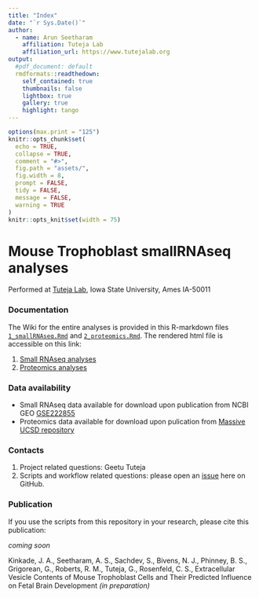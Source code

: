 ```yaml
---
title: "Index"
date: "`r Sys.Date()`"
author:
  - name: Arun Seetharam
    affiliation: Tuteja Lab
    affiliation_url: https://www.tutejalab.org
output:
  #pdf_document: default
  rmdformats::readthedown:
    self_contained: true
    thumbnails: false
    lightbox: true
    gallery: true
    highlight: tango
---
```


```r
options(max.print = "125")
knitr::opts_chunk$set(
  echo = TRUE,
  collapse = TRUE,
  comment = "#>",
  fig.path = "assets/",
  fig.width = 8,
  prompt = FALSE,
  tidy = FALSE,
  message = FALSE,
  warning = TRUE
)
knitr::opts_knit$set(width = 75)
```

# Mouse Trophoblast smallRNAseq analyses

Performed  at [Tuteja Lab](https://www.tutejalab.org), Iowa State University, Ames IA-50011

### Documentation

The Wiki for the entire analyses is provided in this R-markdown files [`1_smallRNAseq.Rmd`](1_smallRNAseq.Rmd) and [`2_proteomics.Rmd`](2_proteomics.Rmd). The rendered html file is accessible on this link:

1. [Small RNAseq analyses](https://tuteja-lab.github.io/mouse.trophoblast.smallRNAseq/1_smallRNAseq.html)
2. [Proteomics analyses](https://tuteja-lab.github.io/mouse.trophoblast.smallRNAseq/2_proteomics.html)

### Data availability

* Small RNAseq data available for download upon publication from NCBI GEO [GSE222855](https://www.ncbi.nlm.nih.gov/geo/query/acc.cgi?acc=GSE222855)
* Proteomics data available for download upon pulication from [Massive UCSD repository](http://massive.ucsd.edu/ProteoSAFe/status.jsp?task=35b93125f20f40ebbae166e5f8657860)

### Contacts

1. Project related questions: Geetu Tuteja
2. Scripts and workflow related questions: please open an [issue](https://github.com/Tuteja-Lab/mouse.trophoblast.smallRNAseq/issues/new) here on GitHub.


### Publication

If you use the scripts from this repository in your research, please cite this publication:

_coming soon_

Kinkade, J. A., Seetharam, A. S., Sachdev, S., Bivens, N. J., Phinney, B. S., Grigorean, G., Roberts, R. M., Tuteja, G., Rosenfeld, C. S., Extracellular Vesicle Contents of Mouse Trophoblast Cells and Their Predicted Influence on Fetal Brain Development _(in preparation)_


